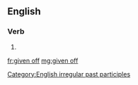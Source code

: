 ==English==

===Verb===
{{head|en|past participle}}

# {{past participle of|give off|lang=en}}

[[Category:English irregular past participles]]

[[fr:given off]]
[[mg:given off]]